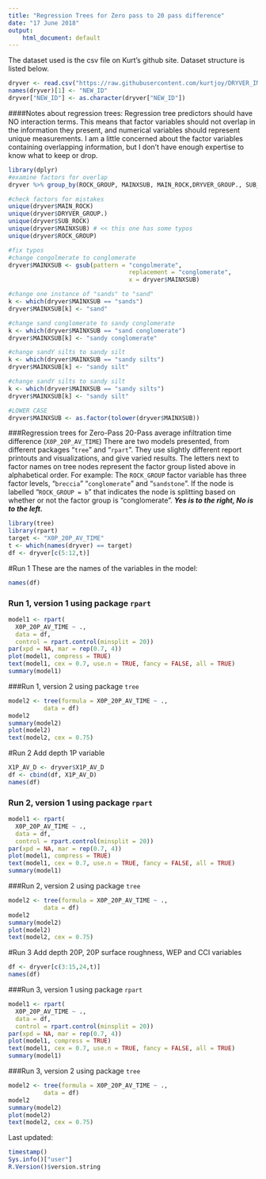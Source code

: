 ```yaml
---
title: "Regression Trees for Zero pass to 20 pass difference"
date: "17 June 2018"
output: 
    html_document: default
---
```


The dataset used is the csv file on Kurt's github site. Dataset structure is listed below.
```r
dryver <- read.csv("https://raw.githubusercontent.com/kurtjoy/DRYVER_IMPACT/master/dryver_nat_20180612.csv")
names(dryver)[1] <- "NEW_ID" 
dryver["NEW_ID"] <- as.character(dryver["NEW_ID"])
```

####Notes about regression trees:
Regression tree predictors should have NO interaction terms. This means that factor variables should not overlap in the information they present, and numerical variables should represent unique measurements. I am a little concerned about the factor variables containing overlapping information, but I don't have enough expertise to know what to keep or drop.

```r
library(dplyr)
#examine factors for overlap
dryver %>% group_by(ROCK_GROUP, MAINXSUB, MAIN_ROCK,DRYVER_GROUP., SUB_ROCK) %>% summarize(n = n())  %>% arrange(desc(n))

#check factors for mistakes
unique(dryver$MAIN_ROCK)
unique(dryver$DRYVER_GROUP.)
unique(dryver$SUB_ROCK)
unique(dryver$MAINXSUB) # << this one has some typos
unique(dryver$ROCK_GROUP)

#fix typos
#change congolmerate to conglomerate
dryver$MAINXSUB <- gsub(pattern = "congolmerate", 
                                  replacement = "conglomerate", 
                                  x = dryver$MAINXSUB)

#change one instance of "sands" to "sand"
k <- which(dryver$MAINXSUB == "sands")
dryver$MAINXSUB[k] <- "sand"

#change sand conglomerate to sandy conglomerate
k <- which(dryver$MAINXSUB == "sand conglomerate")
dryver$MAINXSUB[k] <- "sandy conglomerate"

#change sandY silts to sandy silt
k <- which(dryver$MAINXSUB == "sandy silts")
dryver$MAINXSUB[k] <- "sandy silt"

#change sandY silts to sandy silt
k <- which(dryver$MAINXSUB == "sandy silts")
dryver$MAINXSUB[k] <- "sandy silt"

#LOWER CASE
dryver$MAINXSUB <- as.factor(tolower(dryver$MAINXSUB))
```

###Regression trees for Zero-Pass 20-Pass average infiltration time difference (`X0P_20P_AV_TIME`)
There are two models presented, from different packages "`tree`" and "`rpart`". They use slightly different report printouts and visualizations, and give varied results. The letters next to factor names on tree nodes represent the factor group listed above in alphabetical order. For example: The `ROCK_GROUP` factor variable has three factor levels, "`breccia`" "`conglomerate`" and "`sandstone`". If the node is labelled "`ROCK_GROUP = b`" that indicates the node is splitting based on whether or not the factor group is "conglomerate". ***Yes is to the right, No is to the left.***

```r
library(tree)
library(rpart)
target <- "X0P_20P_AV_TIME"
t <- which(names(dryver) == target)
df <- dryver[c(5:12,t)]
```


#Run 1
These are the names of the variables in the model:
```r
names(df)
```

### Run 1, version 1 using package `rpart`
```r
model1 <- rpart(
  X0P_20P_AV_TIME ~ ., 
  data = df, 
  control = rpart.control(minsplit = 20))
par(xpd = NA, mar = rep(0.7, 4)) 
plot(model1, compress = TRUE)
text(model1, cex = 0.7, use.n = TRUE, fancy = FALSE, all = TRUE)
summary(model1)
```

###Run 1, version 2 using package `tree`
```r
model2 <- tree(formula = X0P_20P_AV_TIME ~ ., 
          data = df)
model2
summary(model2)
plot(model2)
text(model2, cex = 0.75)
```


#Run 2
Add depth 1P variable
```r
X1P_AV_D <- dryver$X1P_AV_D
df <- cbind(df, X1P_AV_D)
names(df)
```

### Run 2, version 1 using package `rpart`
```r
model1 <- rpart(
  X0P_20P_AV_TIME ~ ., 
  data = df, 
  control = rpart.control(minsplit = 20))
par(xpd = NA, mar = rep(0.7, 4)) 
plot(model1, compress = TRUE)
text(model1, cex = 0.7, use.n = TRUE, fancy = FALSE, all = TRUE)
summary(model1)
```

###Run 2, version 2 using package `tree`
```r
model2 <- tree(formula = X0P_20P_AV_TIME ~ ., 
          data = df)
model2
summary(model2)
plot(model2)
text(model2, cex = 0.75)
```

#Run 3
Add depth 20P, 20P surface roughness, WEP and CCI variables
```r
df <- dryver[c(3:15,24,t)]
names(df)
```

###Run 3, version 1 using package `rpart`
```r
model1 <- rpart(
  X0P_20P_AV_TIME ~ ., 
  data = df, 
  control = rpart.control(minsplit = 20))
par(xpd = NA, mar = rep(0.7, 4)) 
plot(model1, compress = TRUE)
text(model1, cex = 0.7, use.n = TRUE, fancy = FALSE, all = TRUE)
summary(model1)
```

###Run 3, version 2 using package `tree`
```r
model2 <- tree(formula = X0P_20P_AV_TIME ~ ., 
          data = df)
model2
summary(model2)
plot(model2)
text(model2, cex = 0.75)
```


Last updated:
```r
timestamp()
Sys.info()["user"] 
R.Version()$version.string
```